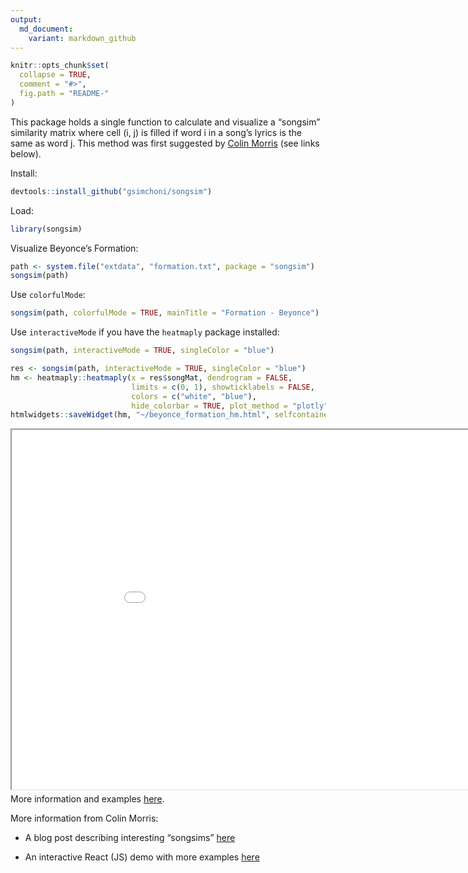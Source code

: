 ```yaml
---
output:
  md_document:
    variant: markdown_github
---
```


<!-- README.md is generated from README.Rmd. Please edit that file -->

```r
knitr::opts_chunk$set(
  collapse = TRUE,
  comment = "#>",
  fig.path = "README-"
)
```

This package holds a single function to calculate and visualize a "songsim" similarity matrix where cell (i, j) is filled if word i in a song's lyrics is the same as word j. This method was first suggested by [Colin Morris](https://colinmorris.github.io/) (see links below).

Install:
```r
devtools::install_github("gsimchoni/songsim")
```

Load:
```r
library(songsim)
```

Visualize Beyonce's Formation:
```r
path <- system.file("extdata", "formation.txt", package = "songsim")
songsim(path)
```

Use `colorfulMode`:
```r
songsim(path, colorfulMode = TRUE, mainTitle = "Formation - Beyonce")
```

Use `interactiveMode` if you have the `heatmaply` package installed:
```r
songsim(path, interactiveMode = TRUE, singleColor = "blue")
```
```r
res <- songsim(path, interactiveMode = TRUE, singleColor = "blue")
hm <- heatmaply::heatmaply(x = res$songMat, dendrogram = FALSE,
                           limits = c(0, 1), showticklabels = FALSE,
                           colors = c("white", "blue"),
                           hide_colorbar = TRUE, plot_method = "plotly")
htmlwidgets::saveWidget(hm, "~/beyonce_formation_hm.html", selfcontained = TRUE)
```

<iframe src="~/beyonce_formation_hm.html" style="position:absolute; height:575px; width:100%"></iframe>
<hr style="height:570px; visibility:hidden;" />

More information and examples [here](http://giorasimchoni.com/2017/08/08/2017-08-08-lambada-the-mocap-package/).

More information from Colin Morris:

* A blog post describing interesting "songsims" [here](https://colinmorris.github.io/blog/weird-pop-songs)

* An interactive React (JS) demo with more examples [here](https://colinmorris.github.io/SongSim/)
